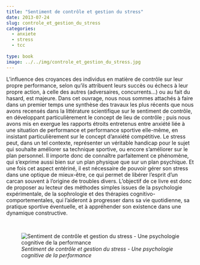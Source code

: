 ```yaml
---
title: "Sentiment de contrôle et gestion du stress"
date: 2013-07-24
slug: controle_et_gestion_du_stress
categories:
  - anxiete
  - stress
  - tcc
  
type: book
image: ../../img/controle_et_gestion_du_stress.jpg
---
```


L’influence des croyances des individus en matière de contrôle sur leur propre performance, selon qu’ils attribuent leurs succès ou échecs à leur propre action, à celle des autres (adversaires, concurrents…) ou au fait du hasard, est majeure.
Dans cet ouvrage, nous nous sommes attachés à faire dans un premier temps une synthèse des travaux les plus récents que nous avons recensés dans la littérature scientifique sur le sentiment de contrôle, en développant particulièrement le concept de lieu de contrôle ; puis nous avons mis en exergue les rapports étroits entretenus entre anxiété liée à une situation de performance et performance sportive elle-même, en insistant particulièrement sur le concept d’anxiété compétitive.
Le stress peut, dans un tel contexte, représenter un véritable handicap pour le sujet qui souhaite améliorer sa technique sportive, ou encore s’améliorer sur le plan personnel.
Il importe donc de connaître parfaitement ce phénomène, qui s’exprime aussi bien sur un plan physique que sur un plan psychique.
Et une fois cet aspect entériné, il est nécessaire de pouvoir gérer son stress dans une optique de mieux-être, ce qui permet de libérer l’esprit d’un carcan souvent à l’origine de troubles divers.
L’objectif de ce livre est donc de proposer au lecteur des méthodes simples issues de la psychologie expérimentale, de la sophrologie et des thérapies cognitivo-comportementales, qui l’aideront à progresser dans sa vie quotidienne, sa pratique sportive éventuelle, et à appréhender son existence dans une dynamique constructive.

<br>

![_Sentiment de contrôle et gestion du stress - Une psychologie cognitive de la performance_](../../img/controle_et_gestion_du_stress.jpg)
